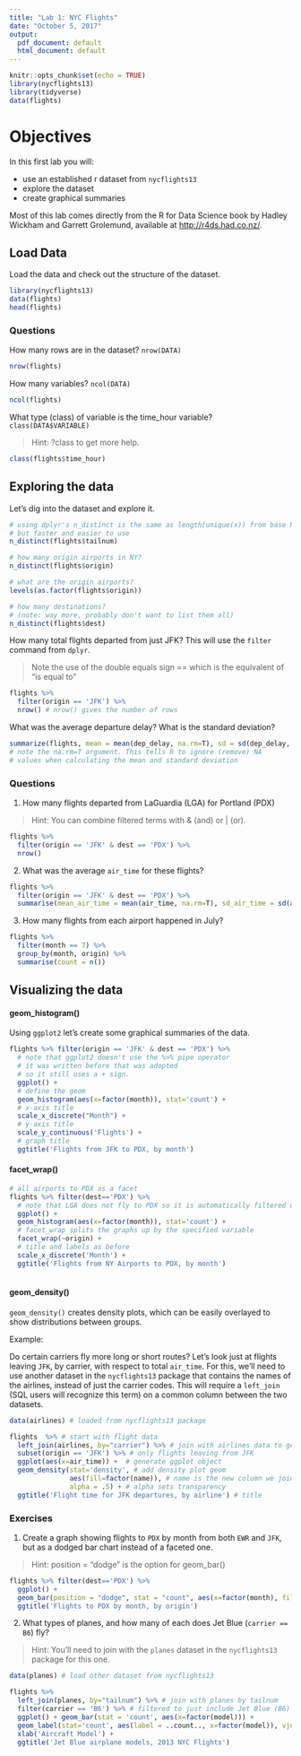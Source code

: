 ```yaml
---
title: "Lab 1: NYC Flights"
date: "October 5, 2017"
output:
  pdf_document: default
  html_document: default
---
```


```r
knitr::opts_chunk$set(echo = TRUE)
library(nycflights13)
library(tidyverse)
data(flights)
```

# Objectives

In this first lab you will:

- use an established r dataset from `nycflights13`
- explore the dataset 
- create graphical summaries

Most of this lab comes directly from the R for Data Science book by Hadley Wickham and Garrett Grolemund, available at <http://r4ds.had.co.nz/>.

## Load Data

Load the data and check out the structure of the dataset.

```r
library(nycflights13)
data(flights)
head(flights)
```


### Questions

How many rows are in the dataset? `nrow(DATA)` 

```r
nrow(flights)
```


How many variables? `ncol(DATA)`

```r
ncol(flights)
```

What type (class) of variable is the time_hour variable? `class(DATA$VARIABLE)`

> Hint: ?class to get more help.

```r

class(flights$time_hour)

```

## Exploring the data

Let's dig into the dataset and explore it.


```r

# using dplyr's n_distinct is the same as length(unique(x)) from base R
# but faster and easier to use
n_distinct(flights$tailnum)

# how many origin airports in NY?
n_distinct(flights$origin)

# what are the origin airports?
levels(as.factor(flights$origin))

# how many destinations? 
# (note: way more, probably don't want to list them all)
n_distinct(flights$dest)

```

How many total flights departed from just JFK?  This will use the `filter` command from `dplyr`. 

> Note the use of the double equals sign == which is the equivalent of "is equal to"

```r

flights %>% 
  filter(origin == 'JFK') %>% 
  nrow() # nrow() gives the number of rows

```

What was the average departure delay? What is the standard deviation?

```r

summarize(flights, mean = mean(dep_delay, na.rm=T), sd = sd(dep_delay, na.rm=T)) 
# note the na.rm=T argument. This tells R to ignore (remove) NA
# values when calculating the mean and standard deviation

```

### Questions

1. How many flights departed from LaGuardia (LGA) for Portland (PDX)

> Hint: You can combine filtered terms with & (and) or | (or). 

```r

flights %>% 
  filter(origin == 'JFK' & dest == 'PDX') %>% 
  nrow()


```

2. What was the average `air_time` for these flights?

```r
flights %>% 
  filter(origin == 'JFK' & dest == 'PDX') %>% 
  summarise(mean_air_time = mean(air_time, na.rm=T), sd_air_time = sd(air_time, na.rm=T))
```

3. How many flights from each airport happened in July?

```r
flights %>% 
  filter(month == 7) %>% 
  group_by(month, origin) %>% 
  summarise(count = n())
```

## Visualizing the data

#### geom_histogram()

Using `ggplot2` let's create some graphical summaries of the data. 

```r

flights %>% filter(origin == 'JFK' & dest == 'PDX') %>%  
  # note that ggplot2 doesn't use the %>% pipe operator
  # it was written before that was adopted
  # so it still uses a + sign. 
  ggplot() + 
  # define the geom
  geom_histogram(aes(x=factor(month)), stat='count') +
  # x-axis title
  scale_x_discrete("Month") +
  # y-axis title
  scale_y_continuous('Flights') +
  # graph title
  ggtitle('Flights from JFK to PDX, by month') 

```

#### facet_wrap()


```r
# all airports to PDX as a facet
flights %>% filter(dest=='PDX') %>% 
  # note that LGA does not fly to PDX so it is automatically filtered out
  ggplot() +
  geom_histogram(aes(x=factor(month)), stat='count') +
  # facet_wrap splits the graphs up by the specified variable
  facet_wrap(~origin) +
  # title and labels as before
  scale_x_discrete('Month') +
  ggtitle('Flights from NY Airports to PDX, by month')
  
```

#### geom_density()

`geom_density()` creates density plots, which can be easily overlayed to show distributions between groups. 

Example:

Do certain carriers fly more long or short routes?  Let's look just at flights leaving `JFK`, by carrier, with respect to total `air_time`. For this, we'll need to use another dataset in the `nycflights13` package that contains the names of the airlines, instead of just the carrier codes. This will require a `left_join` (SQL users will recognize this term) on a common column between the two datasets.


```r
data(airlines) # loaded from nycflights13 package

flights  %>% # start with flight data
  left_join(airlines, by="carrier") %>% # join with airlines data to get names of airlines 
  subset(origin == 'JFK') %>% # only flights leaving from JFK
  ggplot(aes(x=air_time)) +  # generate ggplot object
  geom_density(stat='density', # add density plot geom
               aes(fill=factor(name)), # name is the new column we joined to our data
               alpha = .5) + # alpha sets transparency
  ggtitle('Flight time for JFK departures, by airline') # title
```


### Exercises


1. Create a graph showing flights to `PDX` by month from both `EWR` and `JFK`, but as a dodged bar chart instead of a faceted one. 

> Hint: position = "dodge" is the option for geom_bar()

```r
flights %>% filter(dest=='PDX') %>%
  ggplot() +
  geom_bar(position = "dodge", stat = "count", aes(x=factor(month), fill=origin)) +
  ggtitle('Flights to PDX by month, by origin')
```

2. What types of planes, and how many of each does Jet Blue (`carrier == B6`) fly? 

> Hint: You'll need to join with the `planes` dataset in the `nycflights13` package for this one.

```r
data(planes) # load other dataset from nycflights13

flights %>%
  left_join(planes, by="tailnum") %>% # join with planes by tailnum
  filter(carrier == 'B6') %>% # filtered to just include Jet Blue (B6)
  ggplot() + geom_bar(stat = 'count', aes(x=factor(model))) +
  geom_label(stat='count', aes(label = ..count.., x=factor(model)), vjust=.35) +
  xlab('Aircraft Model') +
  ggtitle('Jet Blue airplane models, 2013 NYC Flights')
```



